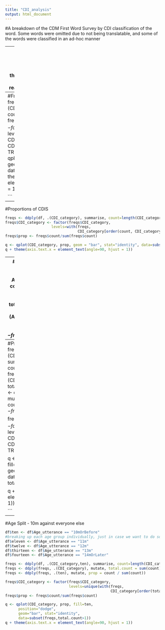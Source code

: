 ```yaml
---
title: "CDI_analysis"
output: html_document
---
```

#A breakdown of the CDM First Word Survey by CDI classification of the word. Some words were omitted due to not being translatable, and some of the words were classified in an ad-hoc manner

---
#Preliminaries 
```r
library(plyr)
library(ggplot2)
library(reshape2)
theme_set(theme_bw())
df = read.csv("CDM_CDIs.csv") 

```

---
#Freqs of CDIs - Count
```r
freqs <- ddply(df, .(CDI_category), summarise, count=length(CDI_category))
freqs$CDI_category <- factor(freqs$CDI_category, 
                     levels=with(freqs, 
                                 CDI_category[order(count, CDI_category, decreasing = TRUE)]))
q <- qplot(CDI_category, count, geom="bar", stat="identity", 
      data=subset(freqs))
q + theme(axis.text.x = element_text(angle=90, hjust = 1))

               
```
--- 
#Proportions of CDIS 
```r
freqs <- ddply(df, .(CDI_category), summarise, count=length(CDI_category))
freqs$CDI_category <- factor(freqs$CDI_category, 
                     levels=with(freqs, 
                                 CDI_category[order(count, CDI_category, decreasing = TRUE)]))
freqs$prop <- freqs$count/sum(freqs$count)

q <- qplot(CDI_category, prop, geom = "bar", stat="identity", data=subset(freqs, count>1))+theme_bw()
q + theme(axis.text.x = element_text(angle=90, hjust = 1))


```

--- 
#Proportions with Ages 
```r
freqs <- ddply(df, .(CDI_category, Age_utterance), summarise, count=length(CDI_category))
freqs <- ddply(freqs, .(CDI_category), mutate, total.count=sum(count))
freqs <- ddply(freqs, .(Age_utterance), mutate, prop = count/sum(count))
freqs$prop <- freqs$count/sum(freqs$count)

freqs$CDI_category <- factor(freqs$CDI_category, 
                             levels=unique(with(freqs, 
                                                CDI_category
                                                [order(total.count, CDI_category, decreasing = TRUE)])))

q <- qplot(CDI_category, prop, fill=Age_utterance, 
      position="dodge", geom="bar", stat="identity", data=subset(freqs, total.count>1 & 
                                                                   Age_utterance!="" &
                                                                   Age_utterance!="dontremember"))

q + theme(axis.text.x = element_text(angle=90, hjust = 1))

```
---
#Proportions by gender 
```r
freqs <- ddply(df, .(CDI_category, gender), summarise, count=length(CDI_category))
freqs <- ddply(freqs, .(CDI_category), mutate, total.count=sum(count))
freqs <- ddply(freqs, .(gender), mutate, prop = count/sum(count))
freqs$prop <- freqs$count/sum(freqs$count)

freqs$CDI_category <- factor(freqs$CDI_category, 
                             levels=unique(with(freqs, 
                                                CDI_category
                                                [order(total.count, CDI_category, decreasing = TRUE)])))

q <- qplot(CDI_category, prop, fill=gender, 
      position="dodge", geom="bar", stat="identity", data=subset(freqs, total.count>1 & gender!=""))
                                                                  
q + theme(axis.text.x = element_text(angle=90, hjust = 1))

```
--- 
#Age Split - 10m against everyone else 
```r
df$ten <- df$Age_utterance == "10mOrBefore"
#breaking up each age group individually, just in case we want to do something with it later 
df$eleven <- df$Age_utterance == "11m"
df$twelve <- df$Age_utterance == "12m"
df$thirteen <- df$Age_utterance == "13m"
df$fourteen <- df$Age_utterance == "14mOrLater"

freqs <- ddply(df, .(CDI_category,ten), summarise, count=length(CDI_category))
freqs <- ddply(freqs, .(CDI_category), mutate, total.count = sum(count))
freqs <- ddply(freqs, .(ten), mutate, prop = count / sum(count))

freqs$CDI_category <- factor(freqs$CDI_category,
                             levels=unique(with(freqs, 
                                                CDI_category[order(total.count, CDI_category, decreasing = TRUE)])))
freqs$prop <- freqs$count/sum(freqs$count)

q <- qplot(CDI_category, prop, fill=ten, 
      position="dodge",
      geom="bar", stat="identity", 
      data=subset(freqs,total.count>1))
q + theme(axis.text.x = element_text(angle=90, hjust = 1))
```

